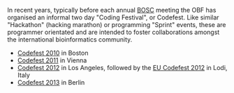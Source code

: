 In recent years, typically before each annual [[BOSC]] meeting the OBF has organised an informal two day "Coding Festival", or Codefest. Like similar "Hackathon" (hacking marathon) or programming "Sprint" events, these are programmer orientated and are intended to foster collaborations amongst the international bioinformatics community.

* [[Codefest 2010]] in Boston
* [[Codefest 2011]] in Vienna
* [[Codefest 2012]] in Los Angeles, followed by the [[EU Codefest 2012]] in Lodi, Italy
* [[Codefest 2013]] in Berlin